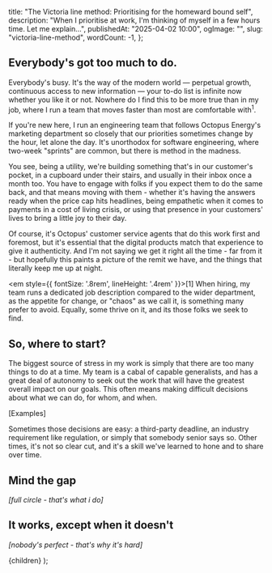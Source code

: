 
  title: "The Victoria line method: Prioritising for the homeward bound self",
  description:
    "When I prioritise at work, I'm thinking of myself in a few hours time. Let me explain...",
  publishedAt: "2025-04-02 10:00",
  ogImage: "",
  slug: "victoria-line-method",
  wordCount: -1,
};

## Everybody's got too much to do.

Everybody's busy. It's the way of the modern world &mdash; perpetual growth, continuous access to new information &mdash; your to-do list is infinite now whether you like it or not. Nowhere do I find this to be more true than in my job, where I run a team that moves faster than most are comfortable with<sup>1</sup>.

If you're new here, I run an engineering team that follows Octopus Energy's marketing department so closely that our priorities sometimes change by the hour, let alone the day. It's unorthodox for software engineering, where two-week "sprints" are common, but there is method in the madness.

You see, being a utility, we're building something that's in our customer's pocket, in a cupboard under their stairs, and usually in their inbox once a month too. You have to engage with folks if you expect them to do the same back, and that means moving with them - whether it's having the answers ready when the price cap hits headlines, being empathetic when it comes to payments in a cost of living crisis, or using  that presence in your customers' lives to bring a little joy to their day.

Of course, it's Octopus' customer service agents that do this work first and foremost, but it's essential that the digital products match that experience to give it authenticity. And I'm not saying we get it right all the time - far from it - but hopefully this paints a picture of the remit we have, and the things that literally keep me up at night.


<em style={{ fontSize: '.8rem', lineHeight: '.4rem' }}>[1] When hiring, my team runs a dedicated job description compared to the wider department, as the appetite for change, or "chaos" as we call it, is something many prefer to avoid. Equally, some thrive on it, and its those folks we seek to find.</em>

## So, where to start?
The biggest source of stress in my work is simply that there are too many things to do at a time. My team is a cabal of capable generalists, and has a great deal of autonomy to seek out the work that will have the greatest overall impact on our goals. This often means making difficult decisions about what we can do, for whom, and when.

[Examples]

Sometimes those decisions are easy: a third-party deadline, an industry requirement like regulation, or simply that somebody senior says so. Other times, it's not so clear cut, and it's a skill we've learned to hone and to share over time.

## Mind the gap
<em>[full circle - that's what i do]</em>

## It works, except when it doesn't
<em>[nobody's perfect - that's why it's hard]</em>

  <PostLayout meta={meta}>{children}</PostLayout>
);
